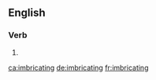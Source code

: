 ==English==

===Verb===
{{head|en|present participle}}

# {{present participle of|imbricate|lang=en|nocat=1}}

[[ca:imbricating]]
[[de:imbricating]]
[[fr:imbricating]]